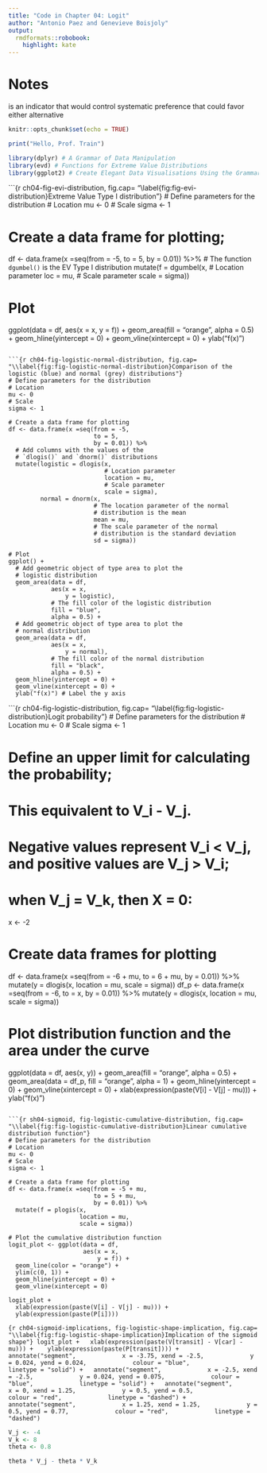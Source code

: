 ```yaml
---
title: "Code in Chapter 04: Logit"
author: "Antonio Paez and Genevieve Boisjoly"
output:
  rmdformats::robobook:
    highlight: kate
---
```


# Notes
\mu is an indicator that would control systematic preference that could favor either alternative

```r
knitr::opts_chunk$set(echo = TRUE)
```

```r
print("Hello, Prof. Train")
```

```r
library(dplyr) # A Grammar of Data Manipulation
library(evd) # Functions for Extreme Value Distributions 
library(ggplot2) # Create Elegant Data Visualisations Using the Grammar of Graphics
```

```{r ch04-fig-evi-distribution, fig.cap= "\\label{fig:fig-evi-distribution}Extreme Value Type I distribution"}
# Define parameters for the distribution
# Location
mu <- 0
# Scale
sigma <- 1

# Create a data frame for plotting; 
df <- data.frame(x =seq(from = -5, 
                        to = 5, 
                        by = 0.01)) %>% 
  # The function `dgumbel()` is the EV Type I distribution
  mutate(f = dgumbel(x, 
                     # Location parameter
                     loc = mu, 
                     # Scale parameter
                     scale = sigma))

# Plot
ggplot(data = df, 
       aes(x = x,
           y = f)) +
  geom_area(fill = "orange", 
            alpha = 0.5) +
  geom_hline(yintercept = 0) + 
  geom_vline(xintercept = 0) + 
  ylab("f(x)") 
```

```{r ch04-fig-logistic-normal-distribution, fig.cap= "\\label{fig:fig-logistic-normal-distribution}Comparison of the logistic (blue) and normal (grey) distributions"}
# Define parameters for the distribution
# Location
mu <- 0
# Scale
sigma <- 1

# Create a data frame for plotting
df <- data.frame(x =seq(from = -5, 
                        to = 5, 
                        by = 0.01)) %>% 
  # Add columns with the values of the 
  # `dlogis()` and `dnorm()` distributions
  mutate(logistic = dlogis(x, 
                           # Location parameter
                           location = mu, 
                           # Scale parameter
                           scale = sigma), 
         normal = dnorm(x, 
                        # The location parameter of the normal
                        # distribution is the mean
                        mean = mu, 
                        # The scale parameter of the normal 
                        # distribution is the standard deviation
                        sd = sigma))

# Plot
ggplot() +
  # Add geometric object of type area to plot the 
  # logistic distribution
  geom_area(data = df, 
            aes(x = x, 
                y = logistic), 
            # The fill color of the logistic distribution
            fill = "blue", 
            alpha = 0.5) +
  # Add geometric object of type area to plot the 
  # normal distribution
  geom_area(data = df, 
            aes(x = x, 
                y = normal), 
            # The fill color of the normal distribution
            fill = "black", 
            alpha = 0.5) +
  geom_hline(yintercept = 0) + 
  geom_vline(xintercept = 0) + 
  ylab("f(x)") # Label the y axis
```

```{r ch04-fig-logistic-distribution, fig.cap= "\\label{fig:fig-logistic-distribution}Logit probability"}
# Define parameters for the distribution
# Location
mu <- 0
# Scale
sigma <- 1

# Define an upper limit for calculating the probability; 
# This equivalent to V_i - V_j. 
# Negative values represent V_i < V_j, and positive values are V_j > V_i; 
# when V_j = V_k, then X = 0:
x <- -2

# Create data frames for plotting
df <- data.frame(x =seq(from = -6 + mu, 
                        to = 6 + mu, 
                        by = 0.01)) %>% 
  mutate(y = dlogis(x, 
                    location = mu, 
                    scale = sigma))
df_p <- data.frame(x =seq(from = -6, 
                          to = x, 
                          by = 0.01)) %>% 
  mutate(y = dlogis(x, 
                    location = mu, 
                    scale = sigma))

# Plot distribution function and the area under the curve
ggplot(data = df, 
       aes(x, y)) +
  geom_area(fill = "orange", 
            alpha = 0.5) + 
  geom_area(data = df_p, 
            fill = "orange", 
            alpha = 1) + 
  geom_hline(yintercept = 0) + 
  geom_vline(xintercept = 0) + 
  xlab(expression(paste(V[i] - V[j] - mu))) + 
  ylab("f(x)") 
```

```{r sh04-sigmoid, fig-logistic-cumulative-distribution, fig.cap= "\\label{fig:fig-logistic-cumulative-distribution}Linear cumulative distribution function"}
# Define parameters for the distribution
# Location
mu <- 0
# Scale
sigma <- 1

# Create a data frame for plotting
df <- data.frame(x =seq(from = -5 + mu, 
                        to = 5 + mu,
                        by = 0.01)) %>%
  mutate(f = plogis(x,
                    location = mu,
                    scale = sigma))

# Plot the cumulative distribution function
logit_plot <- ggplot(data = df, 
                     aes(x = x,
                         y = f)) +
  geom_line(color = "orange") +  
  ylim(c(0, 1)) + 
  geom_hline(yintercept = 0) +
  geom_vline(xintercept = 0) 

logit_plot +
  xlab(expression(paste(V[i] - V[j] - mu))) + 
  ylab(expression(paste(P[i]))) 
```

```{r ch04-sigmoid-implications, fig-logistic-shape-implication, fig.cap= "\\label{fig:fig-logistic-shape-implication}Implication of the sigmoid shape"}
logit_plot +
  xlab(expression(paste(V[transit] - V[car] - mu))) + 
  ylab(expression(paste(P[transit]))) + 
  annotate("segment", 
           x = -3.75, xend = -2.5, 
           y = 0.024, yend = 0.024, 
           colour = "blue", 
           linetype = "solid") +
  annotate("segment", 
           x = -2.5, xend = -2.5, 
           y = 0.024, yend = 0.075, 
           colour = "blue", 
           linetype = "solid") +
  annotate("segment", 
           x = 0, xend = 1.25, 
           y = 0.5, yend = 0.5, 
           colour = "red", 
           linetype = "dashed") +
  annotate("segment", 
           x = 1.25, xend = 1.25, 
           y = 0.5, yend = 0.77, 
           colour = "red", 
           linetype = "dashed")
```

```r
V_j <- -4
V_k <- 8
theta <- 0.8

theta * V_j - theta * V_k 
```
